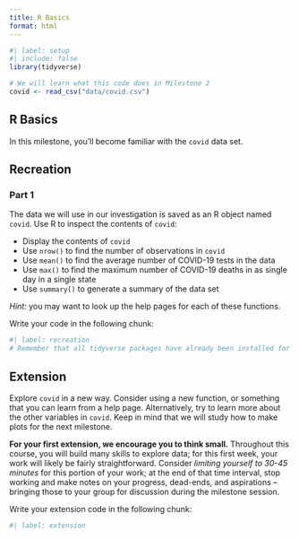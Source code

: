 ```yaml
---
title: R Basics
format: html
---
```


```r
#| label: setup
#| include: false
library(tidyverse)

# We will learn what this code does in Milestone 2
covid <- read_csv("data/covid.csv")
```

## R Basics

In this milestone, you'll become familiar with the `covid` data set. 


## Recreation

### Part 1

The data we will use in our investigation is saved as an R object named `covid`. Use R to inspect the contents of `covid`:

- Display the contents of `covid` 
- Use `nrow()` to find the number of observations in `covid`
- Use `mean()` to find the average number of COVID-19 tests in the data
- Use `max()` to find the maximum number of COVID-19 deaths in as single day in a single state
- Use `summary()` to generate a summary of the data set

*Hint:* you may want to look up the help pages for each of these functions.

Write your code in the following chunk:


```r
#| label: recreation
# Remember that all tidyverse packages have already been installed for you, but you will need to *load* the ones you want to use.
```

## Extension

Explore `covid` in a new way. Consider using a new function, or something that you can learn from a help page. Alternatively, try to learn more about the other variables in `covid`. Keep in mind that we will study how to make plots for the next milestone.

**For your first extension, we encourage you to think small.** Throughout this course, you will build many skills to explore data; for this first week, your work will likely be fairly straightforward. Consider _limiting yourself to 30-45 minutes_ for this portion of your work; at the end of that time interval, stop working and make notes on your progress, dead-ends, and aspirations -- bringing those to your group for discussion during the milestone session.

Write your extension code in the following chunk:


```r
#| label: extension

```

